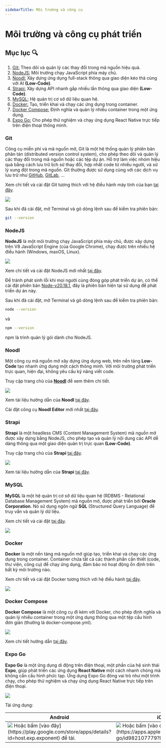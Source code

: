 ```yaml
---
sidebarTitle: Môi trường và công cụ
---
```



# Môi trường và công cụ phát triển

## Mục lục 🔍

1. [Git:](#git) Theo dõi và quản lý các thay đổi trong mã nguồn hiệu quả.
2. [NodeJS:](#nodejs) Môi trường chạy JavaScript phía máy chủ.
3. [Noodl:](#noodl) Xây dựng ứng dụng full-stack thông qua giao diện kéo thả cùng với AI **(Low-Code)**.
4. [Strapi:](#strapi) Xây dựng API nhanh gắp nhiều lần thông qua giao diện **(Low-Code)**.
5. [MySQL:](#mysql) Hệ quản trị cơ sở dữ liệu quan hệ.
6. [Docker:](#docker) Tạo, triển khai và chạy các ứng dụng trong container.
7. [Docker Compose:](#docker-compose) Định nghĩa và quản lý nhiều container trong một ứng dụng.
8. [Expo Go:](#expo-app) Cho phép thử nghiệm và chạy ứng dụng React Native trực tiếp trên điện thoại thông minh.

### Git

Công cụ miễn phí và mã nguồn mở, Git là một hệ thống quản lý phiên bản phân tán (distributed version control system), cho phép theo dõi và quản lý các thay đổi trong mã nguồn hoặc các tệp dự án.
Hỗ trợ làm việc nhóm hiệu quả bằng cách lưu trữ lịch sử thay đổi, hợp nhất code từ nhiều người, và xử lý xung đột trong mã nguồn. Git thường được sử dụng cùng với các dịch vụ lưu trữ như [GitHub](https://github.com), [GitLab](https://about.gitlab.com), ...

Xem chi tiết và cài đặt Git tương thích với hệ điều hành máy tính của bạn [tại đây](https://git-scm.com/).

<div style={{ marginTop: 10 }}>
  <img src="/img/git.png" style={{ width: 500, margin: "0 auto" }} />
</div>

Sau khi đã cài đặt, mở Terminal và gõ dòng lệnh sau để kiểm tra phiên bản:

```bash copy
git --version
```

### NodeJS

**NodeJS** là một môi trường chạy JavaScript phía máy chủ, được xây dựng trên V8 JavaScript Engine (của Google Chrome), chạy được trên nhiều hệ điều hành (Windows, maxOS, Linux).

<div style={{ marginTop: 10 }}>
  <img src="/img/nodejs.png" style={{ margin: "0 auto" }} />
</div>

Xem chi tiết và cài đặt NodeJS mới nhất [tại đây](https://nodejs.org/en/download/package-manager).

Để tránh phát sinh lỗi khi mọi người cùng đóng góp phát triển dự án, có thể cài đặt phiên bản [Node-v20.18.1](https://nodejs.org/dist/v20.18.1/node-v20.18.1-x64.msi), đây là phiên bản hiện tại sử dụng để phát triển dự án này.

Sau khi đã cài đặt, mở Terminal và gõ dòng lệnh sau để kiểm tra phiên bản:

```bash copy
node --version
```

và

```bash copy
npm --version
```

npm là trình quản lý gói dành cho NodeJS.

### Noodl

Một công cụ mã nguồn mở xây dựng ứng dụng web, trên nền tảng **Low-Code** tạo nhanh ứng dụng một cách thông minh. Với môi trường phát triển trực quan, hiện đại, không yêu cầu kỹ năng viết code.

Truy cập trang chủ của [**Noodl**](https://www.noodl.net/) để xem thêm chi tiết.

<div style={{ marginTop: 10 }}>
  <img src="/img/noodl.png" style={{ margin: "0 auto" }} />
</div>

Xem tài liệu hướng dẫn của **Noodl** [tại đây](https://noodlapp.github.io/noodl-docs/).

Cài đặt công cụ **Noodl Editor** mới nhất [tại đây](https://github.com/noodlapp/noodl/releases).

### Strapi

**Strapi** là một headless CMS (Content Management System) mã nguồn mở được xây dựng bằng NodeJS, cho phép tạo và quản lý nội dung các API dễ dàng thông qua một giao diện quản trị trực quan **(Low-Code)**.

Truy cập trang chủ của **Strapi** [tại đây](https://strapi.io/).

<div style={{ marginTop: 10 }}>
  <img src="/img/strapi.png" style={{ margin: "0 auto" }} />
</div>

Xem tài liệu hướng dẫn của **Strapi** [tại đây](https://docs.strapi.io/).

### MySQL

**MySQL** là một hệ quản trị cơ sở dữ liệu quan hệ (RDBMS - Relational Database Management System) mã nguồn mở, được phát triển bởi **Oracle Corporation**. Nó sử dụng ngôn ngữ **SQL** (Structured Query Language) để truy vấn và quản lý dữ liệu.

Xem chi tiết và cài đặt [tại đây](https://www.mysql.com/).

<div style={{ marginTop: 10 }}>
  <img src="/img/mysql.png" style={{ margin: "0 auto" }} />
</div>

### Docker

**Docker** là một nền tảng mã nguồn mở giúp tạo, triển khai và chạy các ứng dụng trong container. Container chứa tất cả các thành phần cần thiết (code, thư viện, công cụ) để chạy ứng dụng, đảm bảo nó hoạt động ổn định trên bất kỳ môi trường nào.

Xem chi tiết và cài đặt Docker tương thích với hệ điều hành [tại đây](https://www.docker.com/).

<div style={{ marginTop: 10 }}>
  <img src="/img/docker.png" style={{ margin: "0 auto" }} />
</div>

### Docker Compose

**Docker Compose** là một công cụ đi kèm với Docker, cho phép định nghĩa và quản lý nhiều container trong một ứng dụng thông qua một tệp cấu hình đơn giản (thường là docker-compose.yml).

<div style={{ marginTop: 10 }}>
  <img src="/img/docker-compose.png" style={{ margin: "0 auto" }} />
</div>

Xem chi tiết hướng dẫn [tại đây](https://docs.docker.com/compose/).

### Expo Go

**Expo Go** là một ứng dụng di động trên điện thoại, một phần của hệ sinh thái **Expo**, giúp phát triển các ứng dụng **React Native** một cách nhanh chóng mà không cần cấu hình phức tạp.
Ứng dụng Expo Go đóng vai trò như một trình chạy, cho phép thử nghiệm và chạy ứng dụng React Native trực tiếp trên điện thoại.

<div style={{ marginTop: 10 }}>
  <img src="/img/expo.png" style={{ margin: "0 auto" }} />
</div>

Tải ứng dụng:

<Table
  style={{
    marginTop: 10,
  }}
>
  <thead style={{ width: "100%" }}>
    <Tr>
      <Th style={{ width: 400 }}>Android</Th>
      <Th style={{ width: 400 }}>iOS</Th>
    </Tr>
  </thead>
  <tbody>
    <Tr>
      <Td>
        <img
          src="/img/expo-qr-android.png"
          style={{ margin: "0 auto", width: 200 }}
        />
        Hoặc bấm [vào đây](https://play.google.com/store/apps/details?id=host.exp.exponent)
        để tải.
      </Td>
      <Td>
        <img
          src="/img/expo-qr-ios.png"
          style={{ margin: "0 auto", width: 200 }}
        />
        Hoặc bấm [vào đây](https://apps.apple.com/vn/app/expo-go/id982107779?l=vi)
        để tải.
      </Td>
    </Tr>
  </tbody>
</Table>
